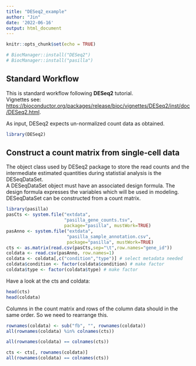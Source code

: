 ```yaml
---
title: "DESeq2_example"
author: "Jin"
date: '2022-06-16'
output: html_document
---
```


```r
knitr::opts_chunk$set(echo = TRUE)

# BiocManager::install("DESeq2")
# BiocManager::install("pasilla")
```

## Standard Workflow

This is standard workflow following **DESeq2** tutorial.  
Vignettes see: <https://bioconductor.org/packages/release/bioc/vignettes/DESeq2/inst/doc/DESeq2.html>.

As input, DESeq2 expects un-normalized count data as obtained.  


```r
library(DESeq2)
```

## Construct a count matrix from single-cell data

The object class used by DESeq2 package to store the read counts and the intermediate estimated quantities during statistial analysis is the DESeqDataSet.  
A DESeqDataSet object must have an associated design formula. The design formula expresses the variables which will be used in modeling.  
DESeqDataSet can be constructed from a count matrix.  

```r
library(pasilla)
pasCts <- system.file("extdata",
                      "pasilla_gene_counts.tsv",
                      package="pasilla", mustWork=TRUE)
pasAnno <- system.file("extdata",
                       "pasilla_sample_annotation.csv",
                       package="pasilla", mustWork=TRUE)
cts <- as.matrix(read.csv(pasCts,sep="\t",row.names="gene_id"))
coldata <- read.csv(pasAnno, row.names=1)
coldata <- coldata[,c("condition","type")] # select metadata needed
coldata$condition <- factor(coldata$condition) # make factor
coldata$type <- factor(coldata$type) # make factor
```

Have a look at the cts and coldata:
```r
head(cts)
head(coldata)
```

Columns in the count matrix and rows of the column data should in the same order. So we need to rearrange this.
```r
rownames(coldata) <- sub("fb", "", rownames(coldata))
all(rownames(coldata) %in% colnames(cts))

all(rownames(coldata) == colnames(cts))

cts <- cts[, rownames(coldata)]
all(rownames(coldata) == colnames(cts))
```


